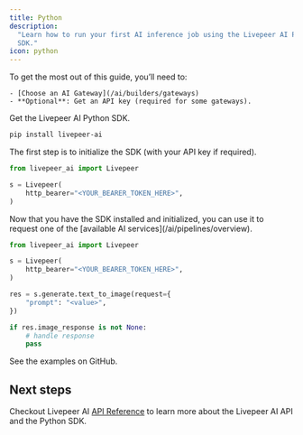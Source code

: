 ```yaml
---
title: Python
description:
  "Learn how to run your first AI inference job using the Livepeer AI Python
  SDK."
icon: python
---
```


<Steps>
  <Step title="Prerequisites">
  To get the most out of this guide, you’ll need to:

    - [Choose an AI Gateway](/ai/builders/gateways)
    - **Optional**: Get an API key (required for some gateways).

  </Step>

  <Step title="Install the SDK">
  Get the Livepeer AI Python SDK.

```bash
pip install livepeer-ai
```

  </Step>
  
  <Step title="Initialize the SDK">
  The first step is to initialize the SDK (with your API key if required).

```python
from livepeer_ai import Livepeer

s = Livepeer(
    http_bearer="<YOUR_BEARER_TOKEN_HERE>",
)
```

  </Step>
  <Step title="Use the SDK">
  Now that you have the SDK installed and initialized, you can use it to request one of the [available AI services](/ai/pipelines/overview).

```python
from livepeer_ai import Livepeer

s = Livepeer(
    http_bearer="<YOUR_BEARER_TOKEN_HERE>",
)

res = s.generate.text_to_image(request={
    "prompt": "<value>",
})

if res.image_response is not None:
    # handle response
    pass
```

  </Step>
  
  <Step title="Try it yourself">
    <Card
      title="Python Examples"
      href="https://github.com/livepeer/livepeer-ai-python/tree/main/docs/sdks/generate#generate"
      icon="arrow-up-right-from-square"
    >
        See the examples on GitHub.
    </Card>
  </Step>
</Steps>

## Next steps

Checkout Livepeer AI [API Reference](/ai/api-reference) to learn more about the
Livepeer AI API and the Python SDK.
